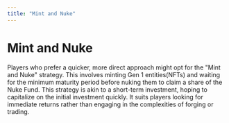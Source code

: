 ```yaml
---
title: "Mint and Nuke"
---
```


# Mint and Nuke

Players who prefer a quicker, more direct approach might opt for the "Mint and Nuke" strategy. This involves minting Gen 1 entities(NFTs) and waiting for the minimum maturity period before nuking them to claim a share of the Nuke Fund. This strategy is akin to a short-term investment, hoping to capitalize on the initial investment quickly. It suits players looking for immediate returns rather than engaging in the complexities of forging or trading.
